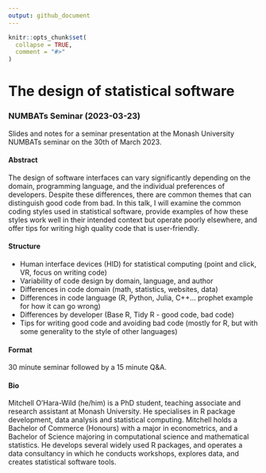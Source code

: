 ```yaml
---
output: github_document
---
```


<!-- README.md is generated from README.Rmd. Please edit that file -->

```r
knitr::opts_chunk$set(
  collapse = TRUE,
  comment = "#>"
)
```

# The design of statistical software
### NUMBATs Seminar (2023-03-23)

<!-- badges: start -->
<!-- badges: end -->

Slides and notes for a seminar presentation at the Monash University NUMBATs seminar on the 30th of March 2023.

#### Abstract

The design of software interfaces can vary significantly depending on the domain, programming language, and the individual preferences of developers. Despite these differences, there are common themes that can distinguish good code from bad. In this talk, I will examine the common coding styles used in statistical software, provide examples of how these styles work well in their intended context but operate poorly elsewhere, and offer tips for writing high quality code that is user-friendly.

<!-- * Good code, bad code (smell and feel) -->
<!-- * R, Python, Julia, C++ -->
<!-- * Base R, tidy R -->

#### Structure

* Human interface devices (HID) for statistical computing (point and click, VR, focus on writing code)
* Variability of code design by domain, language, and author
* Differences in code domain (math, statistics, websites, data)
* Differences in code language (R, Python, Julia, C++... prophet example for how it can go wrong)
* Differences by developer (Base R, Tidy R - good code, bad code)
* Tips for writing good code and avoiding bad code (mostly for R, but with some generality to the style of other languages)

#### Format

30 minute seminar followed by a 15 minute Q&A.

#### Bio

Mitchell O'Hara-Wild (he/him) is a PhD student, teaching associate and research assistant at Monash University. He specialises in R package development, data analysis and statistical computing. Mitchell holds a Bachelor of Commerce (Honours) with a major in econometrics, and a Bachelor of Science majoring in computational science and mathematical statistics. He develops several widely used R packages, and operates a data consultancy in which he conducts workshops, explores data, and creates statistical software tools.
